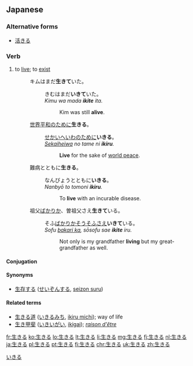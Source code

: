 ==Japanese==
{{kanji readings tab|生|い|sort=いきる}}

===Alternative forms===
* [[活きる]]

===Verb===
{{ja-verb|kk|tr=intrans|type=2|hira=いきる|rom=ikiru}}

# to [[live]]; to [[exist]]
#: キムはまだ'''生きて'''いた。
#:: きむはまだ'''いきて'''いた。
#:: ''Kimu wa mada '''ikite''' ita.''
#::: Kim was still '''alive'''.
#: [[世界平和]]のために'''生きる'''。
#:: [[せかいへいわ]]のために'''いきる'''。
#:: ''[[sekaiheiwa|Sekaiheiwa]] no tame ni '''ikiru'''.''
#::: '''Live''' for the sake of [[world peace]].
#: 難病とともに'''生きる'''。
#:: なんびょうとともに'''いきる'''。
#:: ''Nanbyō to tomoni '''ikiru'''.''
#::: To '''live''' with an incurable disease.
#: 祖父[[ばかりか]]、曽祖父さえ'''生きて'''いる。
#:: そふ[[ばかりか]]そうそふさえ'''いきて'''いる。
#:: ''Sofu [[bakari ka]], sōsofu sae '''ikite''' iru.''
#::: Not only is my grandfather '''living''' but my great-grandfather as well.

====Conjugation====
{{ja-ichi|生き|いき|iki}}

====Synonyms====
* {{sense|to live}} [[生存する]] ([[せいぞんする]], [[seizon suru]])

====Related terms====
* [[生きる道]] ([[いきるみち]], [[ikiru michi]]); way of life
* [[生き甲斐]] ([[いきいがい]], [[ikigai]]); ''[[raison d'être]]''

[[Category:1000 Japanese basic words|いきる]]

[[fr:生きる]]
[[ko:生きる]]
[[lo:生きる]]
[[lt:生きる]]
[[li:生きる]]
[[mg:生きる]]
[[fj:生きる]]
[[nl:生きる]]
[[ja:生きる]]
[[pl:生きる]]
[[pt:生きる]]
[[fi:生きる]]
[[chr:生きる]]
[[uk:生きる]]
[[zh:生きる]]